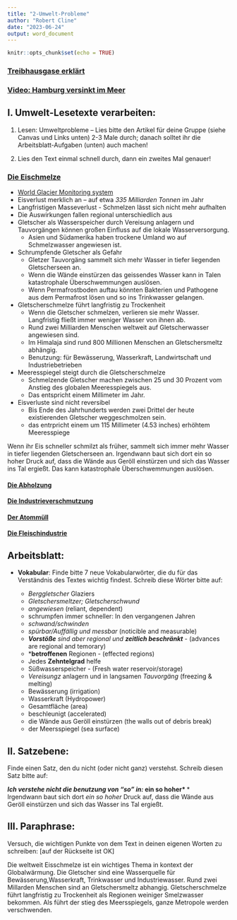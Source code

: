 ```yaml
---
title: "2-Umwelt-Probleme"
author: "Robert Cline"
date: "2023-06-24"
output: word_document
---
```


```r
knitr::opts_chunk$set(echo = TRUE)
```


### [Treibhausgase erklärt](https://www.ardalpha.de/wissen/umwelt/klima/klimawandel/treibhausgase-gase-kohlendioxid-methan-klimawandel-100.html)
 
### [Video: Hamburg versinkt im Meer](https://www.stern.de/video/climate-central-animation--wenn-hamburg-im-meer-versinkt-6545840.html)

## I. Umwelt-Lesetexte verarbeiten:  

1.	Lesen: Umweltprobleme – Lies bitte den Artikel für deine Gruppe (siehe Canvas und Links unten) 2-3 Male durch; danach solltet ihr die Arbeitsblatt-Aufgaben (unten) auch machen!  

2.	Lies den Text einmal schnell durch, dann ein zweites Mal genauer!  




### [**Die Eischmelze**](https://www.ardalpha.de/wissen/umwelt/klima/klimawandel/gletscherschmelze-weltweit-gletscher-schmelzen-klimawandel-100.html)  

* [World Glacier Monitoring system](https://wgms.ch/)  
* Eisverlust merklich an – auf etwa *335 Milliarden Tonnen* im Jahr  
* Langfristigen Masseverlust - Schmelzen lässt sich nicht mehr aufhalten  
* Die Auswirkungen fallen regional unterschiedlich aus  
* Gletscher als Wasserspeicher durch Vereisung anlagern und Tauvorgängen können großen Einfluss auf die lokale Wasserversorgung.
  - Asien und Südamerika haben trockene Umland wo auf Schmelzwasser angewiesen ist.  
* Schrumpfende Gletscher als Gefahr  
  - Gletzer Tauvorgäng sammelt sich mehr Wasser in tiefer liegenden Gletscherseen an.
  - Wenn die Wände einstürzen das geissendes Wasser kann in Talen katastrophale Überschwemmungen auslösen.    
  - Wenn Permafrostboden auftau könnten Bakterien und Pathogene aus dem Permafrost lösen und so ins Trinkwasser gelangen.  
* Gletscherschmelze führt langfristig zu Trockenheit  
  - Wenn die Gletscher schmelzen, verlieren sie mehr Wasser. Langfristig fließt immer weniger Wasser von ihnen ab.  
  - Rund zwei Milliarden Menschen weltweit auf Gletscherwasser angewiesen sind.
  - Im Himalaja sind rund 800 Millionen Menschen an Gletschersmeltz abh&auml;ngig.  
  - Benutzung: f&uuml;r Bewässerung, Wasserkraft, Landwirtschaft und Industriebetrieben  
* Meeresspiegel steigt durch die Gletscherschmelze  
  - Schmelzende Gletscher machen zwischen 25 und 30 Prozent vom Anstieg des globalen Meeresspiegels aus.  
  - Das entspricht einem Millimeter im Jahr.  
* Eisverluste sind nicht reversibel  
  - Bis Ende des Jahrhunderts werden zwei Drittel der heute existierenden Gletscher weggeschmolzen sein.  
  - das entrpricht einem um 115 Millimeter (4.53 inches) erhöhtem Meeresspiege
  

Wenn ihr Eis schneller schmilzt als früher, sammelt sich immer mehr Wasser in tiefer liegenden Gletscherseen an. Irgendwann baut sich dort ein so hoher Druck auf, dass die Wände aus Geröll einstürzen und sich das Wasser ins Tal ergießt. Das kann katastrophale Überschwemmungen auslösen.

#### [Die Abholzung](https://www.abenteuer-regenwald.de/wissen/abholzung)  


#### [Die Industrieverschmutzung](https://www.planet-wissen.de/natur/umwelt/umweltverschmutzung/pwieindustriellerevolutionundumweltverschmutzung100.html)  

#### [Der Atommüll](https://www.planet-wissen.de/technik/energie/atomenergie/pwieproblematommuell100.html)  

#### [Die Fleischindustrie](https://www.dw.com/de/fleischindustrie-milliardenschwer-und-unter-druck/a-53877364)  

## Arbeitsblatt:
 
* **Vokabular**:  Finde bitte 7 neue Vokabularwörter, die du für das Verständnis des Textes wichtig findest. Schreib diese Wörter bitte auf:

  - *Berggletscher* Glaziers
  - *Gletschersmeltzer; Gletscherschwund*  
  - *angewiesen* (reliant, dependent)  
  - schrumpfen immer schneller: In den vergangenen Jahren 
  - *schwand/schwinden*  
  - *spürbar/Auff&auml;llig und messbar* (noticible and measurable)    
  - ***Vorstöße** sind aber regional und **zeitlich beschränkt*** - (advances are regional and temorary)  
  - ***betroffenen** Regionen - (effected regions)  
  - Jedes **Zehntelgrad** helfe  
  - Süßwasserspeicher - (Fresh water reservoir/storage)  
  - *Vereisungz* anlagern und in langsamen *Tauvorgäng* (freezing & melting)  
  - Bewässerung (irrigation)  
  - Wasserkraft (Hydropower) 
  - Gesamtfläche (area)  
  - beschleunigt (accelerated)    
  - die Wände aus Geröll einstürzen (the walls out of debris break)  
  - der Meersspiegel (sea surface)


## II. Satzebene:  
Finde einen Satz, den du nicht (oder nicht ganz) verstehst. Schreib diesen Satz bitte auf:  

***Ich verstehe nicht die benutzung von "so" in:  *ein so hoher* ***  
Irgendwann baut sich dort *ein so hoher* Druck auf, dass die Wände aus Geröll einstürzen und sich das Wasser ins Tal ergießt. 


## III. Paraphrase:  
Versuch, die wichtigen Punkte von dem Text in deinen eigenen Worten zu schreiben:
[auf der Rückseite ist OK]

Die weltweit Eisschmelze ist ein wichtiges Thema in kontext der Globalw&auml;rmung.  Die Gletscher sind eine Wasserquelle f&uuml;r Bewässerung,Wasserkraft, Trinkwasser und Industriewasser.  Rund zwei Millarden Menschen sind an Gletschersmeltz abhangig.  Gletscherschmelze führt langfristig zu Trockenheit als Regionen weiniger Smelzwasser bekommen. Als führt der stieg des Meersspiegels, ganze Metropole werden verschwenden.  


